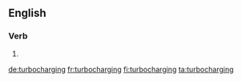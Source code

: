 ==English==

===Verb===
{{head|en|present participle}}

# {{present participle of|turbocharge|lang=en|nocat=1}}

[[de:turbocharging]]
[[fr:turbocharging]]
[[fi:turbocharging]]
[[ta:turbocharging]]